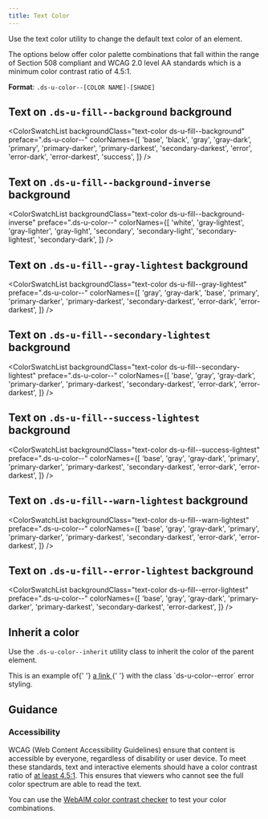 ```yaml
---
title: Text Color
---
```


Use the text color utility to change the default text color of an element.

The options below offer color palette combinations that fall within the range of Section 508 compliant and WCAG 2.0 level AA standards which is a minimum color contrast ratio of 4.5:1.

**Format**: `.ds-u-color--[COLOR NAME]-[SHADE]`

## Text on `.ds-u-fill--background` background

<ColorSwatchList
  backgroundClass="text-color ds-u-fill--background"
  preface=".ds-u-color--"
  colorNames={[
    'base',
    'black',
    'gray',
    'gray-dark',
    'primary',
    'primary-darker',
    'primary-darkest',
    'secondary-darkest',
    'error',
    'error-dark',
    'error-darkest',
    'success',
  ]}
/>

## Text on `.ds-u-fill--background-inverse` background

<ColorSwatchList
  backgroundClass="text-color ds-u-fill--background-inverse"
  preface=".ds-u-color--"
  colorNames={[
    'white',
    'gray-lightest',
    'gray-lighter',
    'gray-light',
    'secondary',
    'secondary-light',
    'secondary-lightest',
    'secondary-dark',
  ]}
/>

## Text on `.ds-u-fill--gray-lightest` background

<ColorSwatchList
  backgroundClass="text-color ds-u-fill--gray-lightest"
  preface=".ds-u-color--"
  colorNames={[
    'gray',
    'gray-dark',
    'base',
    'primary',
    'primary-darker',
    'primary-darkest',
    'secondary-darkest',
    'error-dark',
    'error-darkest',
  ]}
/>

## Text on `.ds-u-fill--secondary-lightest` background

<ColorSwatchList
  backgroundClass="text-color ds-u-fill--secondary-lightest"
  preface=".ds-u-color--"
  colorNames={[
    'base',
    'gray',
    'gray-dark',
    'primary-darker',
    'primary-darkest',
    'secondary-darkest',
    'error-dark',
    'error-darkest',
  ]}
/>

## Text on `.ds-u-fill--success-lightest` background

<ColorSwatchList
  backgroundClass="text-color ds-u-fill--success-lightest"
  preface=".ds-u-color--"
  colorNames={[
    'base',
    'gray',
    'gray-dark',
    'primary',
    'primary-darker',
    'primary-darkest',
    'secondary-darkest',
    'error-dark',
    'error-darkest',
  ]}
/>

## Text on `.ds-u-fill--warn-lightest` background

<ColorSwatchList
  backgroundClass="text-color ds-u-fill--warn-lightest"
  preface=".ds-u-color--"
  colorNames={[
    'base',
    'gray',
    'gray-dark',
    'primary',
    'primary-darker',
    'primary-darkest',
    'secondary-darkest',
    'error-dark',
    'error-darkest',
  ]}
/>

## Text on `.ds-u-fill--error-lightest` background

<ColorSwatchList
  backgroundClass="text-color ds-u-fill--error-lightest"
  preface=".ds-u-color--"
  colorNames={[
    'base',
    'gray',
    'gray-dark',
    'primary-darker',
    'primary-darkest',
    'secondary-darkest',
    'error-darkest',
  ]}
/>

## Inherit a color

Use the `.ds-u-color--inherit` utility class to inherit the color of the parent element.

<EmbeddedExample>
  <div class="ds-u-color--error">
    This is an example of{' '}
    <a href="#" class="ds-u-color--inherit">
      a link
    </a>{' '}
    with the class `ds-u-color--error` error styling.
  </div>
</EmbeddedExample>

## Guidance

### Accessibility

WCAG (Web Content Accessibility Guidelines) ensure that content is accessible by everyone, regardless of disability or user device. To meet these standards, text and interactive elements should have a color contrast ratio of [at least 4.5:1](http://www.w3.org/TR/UNDERSTANDING-WCAG20/visual-audio-contrast-contrast.html). This ensures that viewers who cannot see the full color spectrum are able to read the text.

You can use the [WebAIM color contrast checker](https://webaim.org/resources/contrastchecker/) to test your color combinations.
